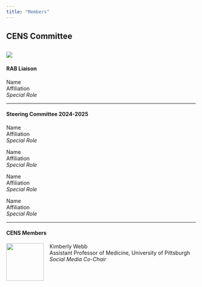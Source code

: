 ```yaml
---
title: "Members"
---
```


## CENS Committee

![](GIF.gif)
------------------------------------------------------------------------

#### RAB Liaison

Name\
Affiliation\
*Special Role*

------------------------------------------------------------------------

#### Steering Committee 2024-2025

::: {layout-ncol=2}
Name\
Affiliation\
*Special Role*

Name\
Affiliation\
*Special Role*

Name\
Affiliation\
*Special Role*

Name\
Affiliation\
*Special Role*
:::


------------------------------------------------------------------------

#### CENS Members

![](headshots/KAH_Webb_headshot.jpg){style="float:left; margin-right: 15px;" width="100"} Kimberly Webb\
Assistant Professor of Medicine, University of Pittsburgh\
*Social Media Co-Chair*
